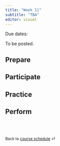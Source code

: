 ```yaml
---
title: "Week 11"
subtitle: "TBA"
editor: visual
---
```


::: callout-important
Due dates:
:::

To be posted.

## Prepare

## Participate

## Practice

## Perform

<br><br>

::: {style="font-size: 0.875em;"}
Back to [course schedule](/ "Course schedule") ⏎
:::

